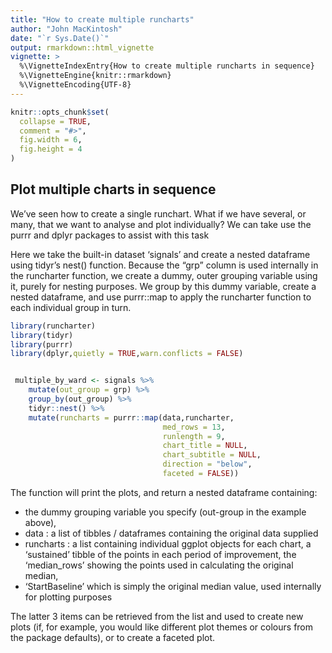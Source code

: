 ```yaml
---
title: "How to create multiple runcharts"
author: "John MacKintosh"
date: "`r Sys.Date()`"
output: rmarkdown::html_vignette
vignette: >
  %\VignetteIndexEntry{How to create multiple runcharts in sequence}
  %\VignetteEngine{knitr::rmarkdown}
  %\VignetteEncoding{UTF-8}
---
```


```r
knitr::opts_chunk$set(
  collapse = TRUE,
  comment = "#>",
  fig.width = 6,
  fig.height = 4
)
```



## Plot multiple charts in sequence

We've seen how to create a single runchart. What if we have several, or many, that we want to analyse and plot individually?
We can take use the purrr and dplyr packages to assist with this task


Here we take the built-in dataset 'signals' and create  a nested dataframe using tidyr's nest() function.
Because the "grp" column is used internally in the runcharter function, we create a dummy, outer grouping variable using it, purely for nesting purposes. We group by this dummy variable, create a nested dataframe, and use purrr::map to apply the runcharter function to each individual group in turn.

```r

library(runcharter)
library(tidyr)
library(purrr)
library(dplyr,quietly = TRUE,warn.conflicts = FALSE)


 multiple_by_ward <- signals %>%
    mutate(out_group = grp) %>%
    group_by(out_group) %>%
    tidyr::nest() %>% 
    mutate(runcharts = purrr::map(data,runcharter,
                                  med_rows = 13,
                                  runlength = 9,
                                  chart_title = NULL,
                                  chart_subtitle = NULL,
                                  direction = "below",
                                  faceted = FALSE))
```

The function will print the plots, and return a  nested  dataframe containing:

- the dummy grouping variable you specify (out-group in the example above),  
- data : a list of tibbles / dataframes containing the original data supplied 
- runcharts : a list containing individual ggplot objects for each chart, a 'sustained' tibble of the points in each period of improvement, the 'median_rows' showing the points used in calculating the original median, 
 - 'StartBaseline' which is simply the original median value, used internally for plotting purposes

The latter 3 items can be retrieved from the list and used to create new plots (if, for example, you would like different plot themes or colours from the package defaults), or to create a faceted plot. 




